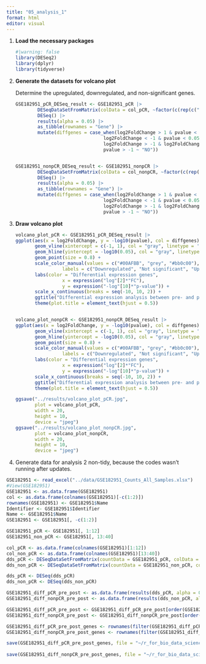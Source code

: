 ```yaml
---
title: "05_analysis_1"
format: html
editor: visual
---
```


1.  **Load the necessary packages**

    ```r
    #|warning: false
    library(DESeq2)
    library(dplyr)
    library(tidyverse)

    ```

2.  **Generate the datasets for volcano plot**

    Determine the upregulated, downregulated, and non-significant genes.

    ```r
    GSE182951_pCR_DESeq_result <- GSE182951_pCR |>
            DESeqDataSetFromMatrix(colData = col_pCR, ~factor(c(rep(c("pre", "post"), 6)))) |>
            DESeq() |>
            results(alpha = 0.05) |>
            as_tibble(rownames = "Gene") |>
            mutate(diffgenes = case_when(log2FoldChange > 1 & pvalue < 0.05 ~ "Upregulated",
                                    log2FoldChange < -1 & pvalue < 0.05 ~ "Downregulated",
                                    log2FoldChange > -1 & log2FoldChange < 1 ~ "NO",
                                    pvalue > -1 ~ "NO"))


    GSE182951_nonpCR_DESeq_result <- GSE182951_nonpCR |>
            DESeqDataSetFromMatrix(colData = col_nonpCR, ~factor(c(rep(c("pre", "post"), 14)))) |>
            DESeq() |>
            results(alpha = 0.05) |>
            as_tibble(rownames = "Gene") |>
            mutate(diffgenes = case_when(log2FoldChange > 1 & pvalue < 0.05 ~ "Upregulated",
                                    log2FoldChange < -1 & pvalue < 0.05 ~ "Downregulated",
                                    log2FoldChange > -1 & log2FoldChange < 1 ~ "NO",
                                    pvalue > -1 ~ "NO"))         
    ```

<!-- -->

3.  **Draw volcano plot**

    ```r
    volcano_plot_pCR <- GSE182951_pCR_DESeq_result |>
    ggplot(aes(x = log2FoldChange, y = -log10(pvalue), col = diffgenes)) +
           geom_vline(xintercept = c(-1, 1), col = "gray", linetype = 'dashed') +
           geom_hline(yintercept = -log10(0.05), col = "gray", linetype = 'dashed') + 
           geom_point(size = 0.8) +
           scale_color_manual(values = c("#00AFBB", "grey", "#bb0c00"),
                     labels = c("Downregulated", "Not significant", "Upregulated")) +
           labs(color = "Differential expression genes",
                     x = expression("log"[2]*"FC"),
                     y = expression("-log"[10]*"p-value")) +
           scale_x_continuous(breaks = seq(-10, 10, 2)) +
           ggtitle("Differential expression analysis between pre- and post-treatment patients in pCR group") +
           theme(plot.title = element_text(hjust = 0.5))


    volcano_plot_nonpCR <- GSE182951_nonpCR_DESeq_result |>
    ggplot(aes(x = log2FoldChange, y = -log10(pvalue), col = diffgenes)) +
           geom_vline(xintercept = c(-1, 1), col = "gray", linetype = 'dashed') +
           geom_hline(yintercept = -log10(0.05), col = "gray", linetype = 'dashed') + 
           geom_point(size = 0.8) +
           scale_color_manual(values = c("#00AFBB", "grey", "#bb0c00"),
                     labels = c("Downregulated", "Not significant", "Upregulated")) +
           labs(color = "Differential expression genes",
                     x = expression("log"[2]*"FC"),
                     y = expression("-log"[10]*"p-value")) +
           scale_x_continuous(breaks = seq(-10, 10, 2)) +
           ggtitle("Differential expression analysis between pre- and post-treatment patients in non-pCR group") +
           theme(plot.title = element_text(hjust = 0.5))

    ggsave("../results/volcano_plot_pCR.jpg",
           plot = volcano_plot_pCR,
           width = 20,
           height = 10,
           device = "jpeg")
    ggsave("../results/volcano_plot_nonpCR.jpg",
           plot = volcano_plot_nonpCR,
           width = 20,
           height = 10,
           device = "jpeg")
    ```

4.  Generate data for analysis 2 non-tidy, because the codes wasn't running after updates.

```r
GSE182951 <- read_excel("../data/GSE182951_Counts_All_Samples.xlsx")
#View(GSE182951)
GSE182951 <- as.data.frame(GSE182951)
col <- as.data.frame(colnames(GSE182951)[-c(1:2)])
rownames(GSE182951) <- GSE182951$Name
Identifier <- GSE182951$Identifier
Name <- GSE182951$Name
GSE182951 <- GSE182951[, -c(1:2)]

GSE182951_pCR <- GSE182951[, 1:12]
GSE182951_non_pCR <- GSE182951[, 13:40]

col_pCR <- as.data.frame(colnames(GSE182951)[1:12])
col_non_pCR <- as.data.frame(colnames(GSE182951)[13:40])
dds_pCR <- DESeqDataSetFromMatrix(countData = GSE182951_pCR, colData = col_pCR, ~factor(c(rep(c("pre", "post"), 6))))
dds_non_pCR <- DESeqDataSetFromMatrix(countData = GSE182951_non_pCR, colData = col_non_pCR, ~factor(c(rep(c("pre", "post"), 14))))

dds_pCR <- DESeq(dds_pCR)
dds_non_pCR <- DESeq(dds_non_pCR)

GSE182951_diff_pCR_pre_post <- as.data.frame(results(dds_pCR, alpha = 0.05))
GSE182951_diff_nonpCR_pre_post <- as.data.frame(results(dds_non_pCR, alpha = 0.05))

GSE182951_diff_pCR_pre_post <- GSE182951_diff_pCR_pre_post[order(GSE182951_diff_pCR_pre_post$log2FoldChange), ]
GSE182951_diff_nonpCR_pre_post <- GSE182951_diff_nonpCR_pre_post[order(GSE182951_diff_nonpCR_pre_post$log2FoldChange), ]

GSE182951_diff_pCR_pre_post_genes <- rownames(filter(GSE182951_diff_pCR_pre_post, log2FoldChange < -1 | log2FoldChange > 1))
GSE182951_diff_nonpCR_pre_post_genes <- rownames(filter(GSE182951_diff_nonpCR_pre_post, log2FoldChange < -1 | log2FoldChange > 1))

save(GSE182951_diff_pCR_pre_post_genes, file = "~/r_for_bio_data_science/group_08_project/group_08_project/data/GSE182951_diff_pCR_pre_post_genes.RData")
    
save(GSE182951_diff_nonpCR_pre_post_genes, file = "~/r_for_bio_data_science/group_08_project/group_08_project/data/GSE182951_diff_nonpCR_pre_post_genes.RData")

```

